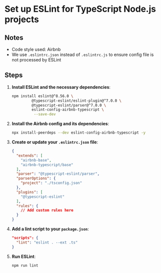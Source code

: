 # Set up ESLint for TypeScript Node.js projects

## Notes

- Code style used: Airbnb
- We use `.eslintrc.json` instead of `.eslintrc.js` to ensure config file is not processed by ESLint


## Steps

1. **Install ESLint and the necessary dependencies**:
   ```bash npm2yarn
   npm install eslint@^8.56.0 \
            @typescript-eslint/eslint-plugin@^7.0.0 \
            @typescript-eslint/parser@^7.0.0 \
            eslint-config-airbnb-typescript \
             --save-dev
   ```

2. **Install the Airbnb config and its dependencies**:
   ```bash
   npx install-peerdeps --dev eslint-config-airbnb-typescript -y
   ```

3. **Create or update your `.eslintrc.json` file**:
   ```json
   {
     "extends": [
       "airbnb-base",
       "airbnb-typescript/base"
     ],
     "parser": "@typescript-eslint/parser",
     "parserOptions": {
       "project": "./tsconfig.json"
     },
     "plugins": [
       "@typescript-eslint"
     ],
     "rules": {
       // Add custom rules here
     }
   }
   ```

4. **Add a lint script to your `package.json`**:
   ```json
   "scripts": {
     "lint": "eslint . --ext .ts"
   }
   ```

5. **Run ESLint**:
   ```bash
   npm run lint
   ```
